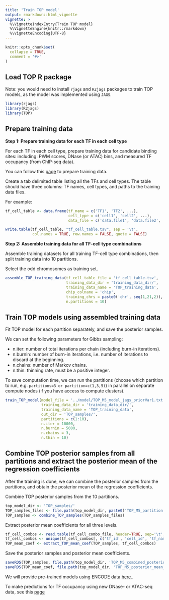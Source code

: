 ```yaml
---
title: 'Train TOP model'
output: rmarkdown::html_vignette
vignette: >
  %\VignetteIndexEntry{Train TOP model}
  %\VignetteEngine{knitr::rmarkdown}
  %\VignetteEncoding{UTF-8}
---
```


```r
knitr::opts_chunk$set(
  collapse = TRUE,
  comment = '#>'
)
```

Load TOP R package
---------------------
Note: you would need to install `rjags` and `R2jags` packages to train TOP models, 
as the model was implemented using `JAGS`.

```r
library(rjags)
library(R2jags)
library(TOP)
```


Prepare training data
---------------------

**Step 1: Prepare training data for each TF in each cell type**

For each TF in each cell type, prepare training data for candidate binding sites:
including: PWM scores, DNase (or ATAC) bins, 
and measured TF occupancy (from ChIP-seq data).

You can follow this [page](data_preparation.html) to prepare training data.

Create a tab delimited table listing all the TFs and cell types. 
The table should have three columns:
TF names, cell types, and paths to the training data files.

For example:
```r
tf_cell_table <- data.frame(tf_name = c('TF1', 'TF2', ...),
                            cell_type = c('cell1', 'cell2', ...),
                            data_file = c('data.file1', 'data.file2', ...))

write.table(tf_cell_table, "tf_cell_table.tsv", sep = '\t', 
            col.names = TRUE, row.names = FALSE, quote = FALSE)
```

**Step 2: Assemble training data for all TF-cell type combinations**

Assemble training datasets for all training TF-cell type 
combinations, then split training data into 10 partitions.

Select the odd chromosomes as training set.
```r
assemble_TOP_training_data(tf_cell_table_file = 'tf_cell_table.tsv',
                           training_data_dir = 'training_data_dir/', 
                           training_data_name = 'TOP_training_data',
                           chip_colname = 'chip',
                           training_chrs = paste0('chr', seq(1,21,2)), 
                           n.partitions = 10)
```

Train TOP models using assembled training data
----------------------------------------------

Fit TOP model for each partition separately, and save the posterior samples.

We can set the following parameters for Gibbs sampling: 

- n.iter: number of total iterations per chain (including burn-in iterations).
- n.burnin: number of burn-in iterations, i.e. number of iterations to discard at the beginning.
- n.chains: number of Markov chains.
- n.thin: thinning rate, must be a positive integer.

To save computation time, we can run the partitions 
(choose which partition to run, e.g. `partitions=3 or partition=c(1,3,5)`) 
in parallel on separate compute nodes (if you have access to compute clusters). 

```r
train_TOP_model(model_file = '../model/TOP_M5_model_jags_priorVar1.txt',
                training_data_dir = 'training_data_dir/', 
                training_data_name = 'TOP_training_data',
                out_dir = 'TOP_samples/',
                partitions = c(1:10),
                n.iter = 10000,
                n.burnin = 5000,
                n.chains = 3,
                n.thin = 10)
```

Combine TOP posterior samples from all partitions and extract the posterior mean of the regression coefficients
----------------------------------------------------------------------------------------------------------------

After the training is done, we can combine the posterior samples from the partitions,
and obtain the posterior mean of the regression coefficients.

Combine TOP posterior samples from the 10 partitions.
```r
top_model_dir <- 'TOP_samples/'
TOP_samples_files <- file.path(top_model_dir, paste0('TOP_M5_partition', 1:10, '.posterior_samples.rds'))
TOP_samples <- combine_TOP_samples(TOP_samples_files)
```

Extract posterior mean coefficients for all three levels.
```r
tf_cell_combos <- read.table(tf_cell_combo_file, header=TRUE, sep='\t', stringsAsFactors = FALSE)
tf_cell_combos <- unique(tf_cell_combos[, c('tf_id', 'cell_id', 'tf_name', 'cell_type')])
TOP_mean_coef <- extract_TOP_mean_coef(TOP_samples, tf_cell_combos)
```

Save the posterior samples and posterior mean coefficients.
```r
saveRDS(TOP_samples, file.path(top_model_dir, 'TOP_M5_combined_posterior_samples.rds'))
saveRDS(TOP_mean_coef, file.path(top_model_dir, 'TOP_M5_posterior_mean_coef.rds'))
```

We will provide pre-trained models using ENCODE data
[here](https://users.cs.duke.edu/~amink/software/).. 

To make predictions for TF occupancy using new DNase- or ATAC-seq data,
see this [page](predict_TF_occupancy_with_trained_model.html)

